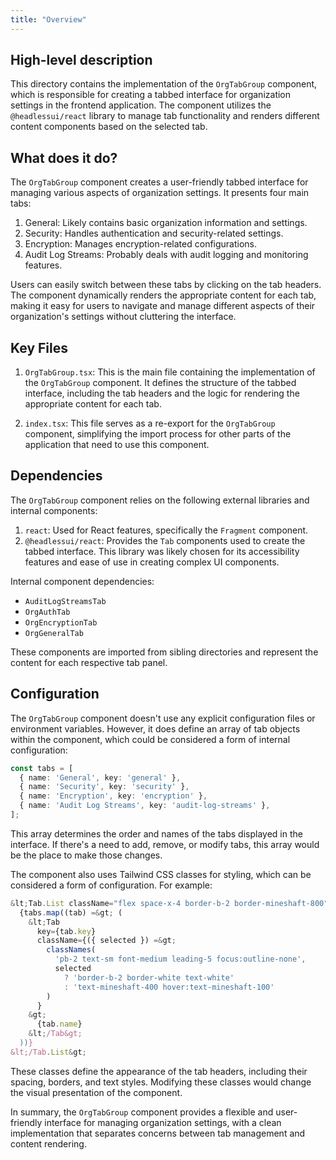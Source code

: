 ```yaml
---
title: "Overview"
---
```


## High-level description
This directory contains the implementation of the `OrgTabGroup` component, which is responsible for creating a tabbed interface for organization settings in the frontend application. The component utilizes the `@headlessui/react` library to manage tab functionality and renders different content components based on the selected tab.

## What does it do?
The `OrgTabGroup` component creates a user-friendly tabbed interface for managing various aspects of organization settings. It presents four main tabs:

1. General: Likely contains basic organization information and settings.
2. Security: Handles authentication and security-related settings.
3. Encryption: Manages encryption-related configurations.
4. Audit Log Streams: Probably deals with audit logging and monitoring features.

Users can easily switch between these tabs by clicking on the tab headers. The component dynamically renders the appropriate content for each tab, making it easy for users to navigate and manage different aspects of their organization's settings without cluttering the interface.

## Key Files

1. `OrgTabGroup.tsx`: This is the main file containing the implementation of the `OrgTabGroup` component. It defines the structure of the tabbed interface, including the tab headers and the logic for rendering the appropriate content for each tab.

2. `index.tsx`: This file serves as a re-export for the `OrgTabGroup` component, simplifying the import process for other parts of the application that need to use this component.

## Dependencies
The `OrgTabGroup` component relies on the following external libraries and internal components:

1. `react`: Used for React features, specifically the `Fragment` component.
2. `@headlessui/react`: Provides the `Tab` components used to create the tabbed interface. This library was likely chosen for its accessibility features and ease of use in creating complex UI components.

Internal component dependencies:
- `AuditLogStreamsTab`
- `OrgAuthTab`
- `OrgEncryptionTab`
- `OrgGeneralTab`

These components are imported from sibling directories and represent the content for each respective tab panel.

## Configuration
The `OrgTabGroup` component doesn't use any explicit configuration files or environment variables. However, it does define an array of tab objects within the component, which could be considered a form of internal configuration:

```typescript
const tabs = [
  { name: 'General', key: 'general' },
  { name: 'Security', key: 'security' },
  { name: 'Encryption', key: 'encryption' },
  { name: 'Audit Log Streams', key: 'audit-log-streams' },
];
```

This array determines the order and names of the tabs displayed in the interface. If there's a need to add, remove, or modify tabs, this array would be the place to make those changes.

The component also uses Tailwind CSS classes for styling, which can be considered a form of configuration. For example:

```jsx
&lt;Tab.List className="flex space-x-4 border-b-2 border-mineshaft-800"&gt;
  {tabs.map((tab) =&gt; (
    &lt;Tab
      key={tab.key}
      className={({ selected }) =&gt;
        classNames(
          'pb-2 text-sm font-medium leading-5 focus:outline-none',
          selected
            ? 'border-b-2 border-white text-white'
            : 'text-mineshaft-400 hover:text-mineshaft-100'
        )
      }
    &gt;
      {tab.name}
    &lt;/Tab&gt;
  ))}
&lt;/Tab.List&gt;
```

These classes define the appearance of the tab headers, including their spacing, borders, and text styles. Modifying these classes would change the visual presentation of the component.

In summary, the `OrgTabGroup` component provides a flexible and user-friendly interface for managing organization settings, with a clean implementation that separates concerns between tab management and content rendering.